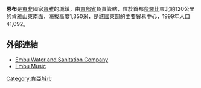 {{Infobox settlement
<!--See the Table at Infobox Settlement for all fields and descriptions of usage-->
<!-- Basic info  ---------------->
|official_name          = 恩布
|other_name             =
|native_name            = <!-- for cities whose native name is not in English -->
|nickname               = 
|settlement_type        = 
|motto                  =
<!-- images and maps  ----------->
|image_skyline          = Embu, Kenya.jpg
|imagesize              = 
|image_caption          = 
|image_flag             = 
|flag_size              =
|image_seal             = 
|seal_size              =
|image_map              = 
|mapsize                = 
|map_caption            = 
|pushpin_map            = Kenya
|pushpin_label_position = bottom
|pushpin_map_caption    = 
|coordinates_region     = KE
|subdivision_type       = 國家
|subdivision_name       = {{flag|Kenya}}
|subdivision_type1      = 省
|subdivision_name1      = [[東部省_(肯雅)|東部省]]
|subdivision_type2      = 
|subdivision_name2      = 
|subdivision_type3      = 
|subdivision_name3      = 
|subdivision_type4      = 
|subdivision_name4      = 
<!-- Politics ----------------->
|government_footnotes   =
|government_type        = 
|leader_title           = 
|leader_name            = 
|established_title      = <!-- Settled -->
|established_date       = 1906
<!-- Area    --------------------->
|area_magnitude         = 
|unit_pref              = Imperial <!--Enter: Imperial, if Imperial (metric) is desired-->
|area_footnotes         =
|area_total_km2         = 
|area_land_km2          = <!--See table @ Template:Infobox Settlement for details on automatic unit conversion-->
<!-- Population   ----------------------->
|population_as_of       = 1999
|population_footnotes   =
|population_note        =
|population_total       = 41,092  
|population_density_km2 =
<!-- General information  --------------->
|timezone               = [[東非時間|東非時間]]
|utc_offset             = +3
|timezone_DST           = 
|utc_offset_DST         = 
|latd=0|latm=32|lats=|latNS=S
|longd=37|longm=37|longs=|longEW=E
|elevation_footnotes    =  <!--for references: use <ref> tags-->
|elevation_m            = 1350
|elevation_ft           = 4429
<!-- Area/postal codes & others -------->
|postal_code_type       = 
|postal_code            = 
|area_code              = 
|blank_name             =
|blank_info             =
|website                = 
|footnotes              = 
}}

'''恩布'''是[[東非|東非]]國家[[肯雅|肯雅]]的城鎮，由[[東部省_(肯雅)|東部省]]負責管轄，位於首都[[奈羅比|奈羅比]]東北約120公里的[[肯雅山|肯雅山]]東南面，海拔高度1,350米，是該國東部的主要貿易中心，1999年人口41,092。

==外部連結==
* [https://web.archive.org/web/20110127180752/http://www.embuwater.co.ke/About_us.html Embu Water and Sanitation Company]
* [http://www.reverbnation.com/play_now/song_10310643 Embu Music]{{dead link|date=2017年12月 |bot=InternetArchiveBot |fix-attempted=yes }}

{{coord|0|32|S|37|27|E|region:KE_type:city|display=title}}

[[Category:肯亞城市|Category:肯亞城市]]